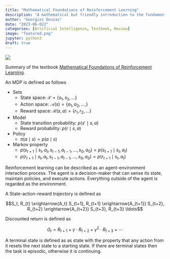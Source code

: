 ```yaml
---
title: "Mathematical Foundations of Reinforcement Learning"
description: "A mathematical but friendly introduction to the fundamental concepts of Reinforcement Learning"
author: "Georgios Douzas"
date: "2023-06-022"
categories: [Artificial Intelligence, Textbook, Review]
image: "featured.png"
jupyter: python3
draft: true
---
```


![](featured.png)

Summary of the textbook [Mathematical Foundations of Reinforcement Learning](https://github.com/MathFoundationRL/Book-Mathematical-Foundation-of-Reinforcement-Learning).

An MDP is defined as follows

- Sets
	- State space: $\mathcal{S}=\left\{s_1, s_2, \ldots \right\}$
	- Action space: $\mathcal{A}(s)=\left\{a_1, a_2, \ldots, \right\}$
	- Reward space: $\mathcal{R}(s, a)=\left\{r_1, r_2, \ldots \right\}$
- Model
	- State transition probability: $p(s' \mid s, a)$
	- Reward probability: $p(r \mid s, a)$
- Policy
	- $\pi(a \mid s) = p(a \mid s)$
- Markov property
	- $p\left(s_{t+1} \mid s_t, a_t, s_{t-1}, a_{t-1}, \ldots, s_0, a_0\right)=p\left(s_{t+1} \mid s_t, a_t\right)$
	- $p\left(r_{t+1} \mid s_t, a_t, s_{t-1}, a_{t-1}, \ldots, s_0, a_0\right)=p\left(r_{t+1} \mid s_t, a_t\right)$

 Reinforcement learning can be described as an agent-environment interaction process. The agent is a decision-maker that can sense
 its state, maintain policies, and execute actions. Everything outside of the agent is regarded as the environment.

A State-action-reward trajectory is defined as 

$$S_t, R_{t} \xrightarrow{A_t} S_{t+1}, R_{t+1} \xrightarrow{A_{t+1}} S_{t+2}, R_{t+2} \xrightarrow{A_{t+2}} S_{t+3}, R_{t+3} \ldots$$

Discounted return is defined as 

$$G_t = R_{t+1} + \gamma \cdot R_{t+2} + \gamma^2 \cdot R_{t+3} + \cdots$$

A terminal state is defined as as state with the property that any action from it resets the next state to a starting state. If
there are terminal states then the task is episodic, otherwise it is continuing.
